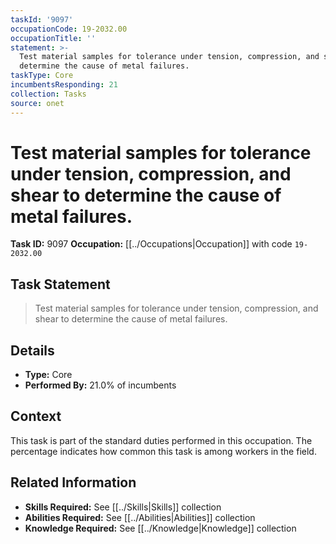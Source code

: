 ```yaml
---
taskId: '9097'
occupationCode: 19-2032.00
occupationTitle: ''
statement: >-
  Test material samples for tolerance under tension, compression, and shear to
  determine the cause of metal failures.
taskType: Core
incumbentsResponding: 21
collection: Tasks
source: onet
---
```

# Test material samples for tolerance under tension, compression, and shear to determine the cause of metal failures.

**Task ID:** 9097
**Occupation:** [[../Occupations|Occupation]] with code `19-2032.00`

## Task Statement

> Test material samples for tolerance under tension, compression, and shear to determine the cause of metal failures.

## Details

- **Type:** Core
- **Performed By:** 21.0% of incumbents

## Context

This task is part of the standard duties performed in this occupation. The percentage indicates how common this task is among workers in the field.

## Related Information

- **Skills Required:** See [[../Skills|Skills]] collection
- **Abilities Required:** See [[../Abilities|Abilities]] collection
- **Knowledge Required:** See [[../Knowledge|Knowledge]] collection
